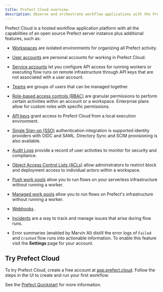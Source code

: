 ```yaml
---
title: Prefect Cloud overview
description: Observe and orchestrate workflow applications with the Prefect Cloud platform.
---
```


Prefect Cloud is a hosted workflow application platform with all the capabilities of an open source Prefect server instance plus additional features, such as:

- [Workspaces](/3.0rc/manage/cloud/workspaces/) are isolated environments for organizing all Prefect activity.
- [User accounts](/3.0rc/manage/cloud/manage-users/) are personal accounts for working in Prefect Cloud.
- [Service accounts](/3.0rc/manage/cloud/manage-users/service-accounts/) let you configure API access for running workers or executing flow runs on remote infrastructure through API keys that are not associated with a user account. <span class="badge pro"></span> <span class="badge enterprise"></span>

- [Teams](3.0rc/manage/cloud/manage-users/manage-teams/) are groups of users that can be managed together. <span class="badge enterprise"></span>
- [Role-based access controls (RBAC)](/3.0rc/manage/cloud/manage-users/manage-roles/) are granular permissions to perform certain activities within an account or a workspace. Enterprise plans allow for custom roles with specific permissions. 
- [API keys](/3.0rc/manage/cloud/manage-users/api-keys/) grant access to Prefect Cloud from a local execution environment.
- [Single Sign-on (SSO)](/3.0rc/manage/cloud/manage-users/configure-sso/) authentication integration is supported identity providers with OIDC and SAML. Directory Sync and SCIM provisioning is also available. <span class="badge enterprise"></span>
- [Audit Logs](/3.0rc/manage/cloud/manage-users/audit-logs/) provide a record of user activities to monitor for security and compliance. <span class="badge pro"></span> <span class="badge enterprise"></span>
- [Object Access Control Lists (ACLs)](/3.0rc/manage/cloud/manage-users/object-access-control-lists/) allow administrators to restrict block and deployment access to individual actors within a workspace. <span class="badge enterprise"></span> 

- [Push work pools](/3.0rc/deploy/infrastructure-examples/serverless/) allow you to run flows on your serverless infrastructure without running a worker.
- [Managed work pools](/3.0rc/deploy/infrastructure-examples/managed/) allow you to run flows on Prefect's infrastructure without running a worker.
- [Webhooks](/3.0rc/automate/events/webhook-triggers/) .
- [Incidents](/3.0rc/automate/incidents/) are a way to track and manage issues that arise during flow runs. <span class="badge enterprise"></span> 

- Error summaries (enabled by Marvin AI) distill the error logs of `Failed` and `Crashed` flow runs into actionable information. To enable this feature visit the **Settings** page for your account.

## Try Prefect Cloud

To try Prefect Cloud, create a free account at [app.prefect.cloud](https://app.prefect.cloud/).
Follow the steps in the UI to create and run your first workflow. 

See the [Prefect Quickstart](/3.0rc/get-started/quickstart/) for more information.